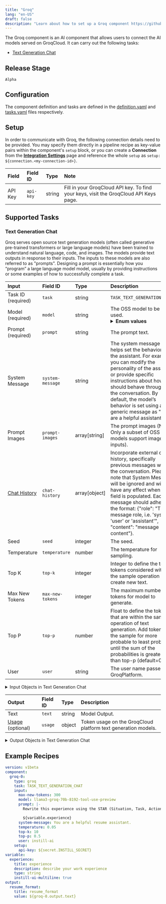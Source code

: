 ```yaml
---
title: "Groq"
lang: "en-US"
draft: false
description: "Learn about how to set up a Groq component https://github.com/instill-ai/instill-core"
---
```


The Groq component is an AI component that allows users to connect the AI models served on GroqCloud.
It can carry out the following tasks:
- [Text Generation Chat](#text-generation-chat)



## Release Stage

`Alpha`



## Configuration

The component definition and tasks are defined in the [definition.yaml](https://github.com/instill-ai/pipeline-backend/blob/main/pkg/component/ai/groq/v0/config/definition.yaml) and [tasks.yaml](https://github.com/instill-ai/pipeline-backend/blob/main/pkg/component/ai/groq/v0/config/tasks.yaml) files respectively.




## Setup


In order to communicate with Groq, the following connection details need to be
provided. You may specify them directly in a pipeline recipe as key-value pairs
within the component's `setup` block, or you can create a **Connection** from
the [**Integration Settings**](https://instill-ai.dev/docs/pipeline/integration)
page and reference the whole `setup` as `setup:
${connection.<my-connection-id>}`.

<div class="markdown-col-no-wrap" data-col-1 data-col-2>

| Field | Field ID | Type | Note |
| :--- | :--- | :--- | :--- |
| API Key | `api-key` | string | Fill in your GroqCloud API key. To find your keys, visit the GroqCloud API Keys page.  |

</div>





## Supported Tasks

### Text Generation Chat

Groq serves open source text generation models (often called generative pre-trained transformers or large language models) have been trained to understand natural language, code, and images. The models provide text outputs in response to their inputs. The inputs to these models are also referred to as "prompts". Designing a prompt is essentially how you “program” a large language model model, usually by providing instructions or some examples of how to successfully complete a task.

<div class="markdown-col-no-wrap" data-col-1 data-col-2>

| Input | Field ID | Type | Description |
| :--- | :--- | :--- | :--- |
| Task ID (required) | `task` | string | `TASK_TEXT_GENERATION_CHAT` |
| Model (required) | `model` | string | The OSS model to be used. <br/><details><summary><strong>Enum values</strong></summary><ul><li>`llama-3.1-405b-reasoning`</li><li>`llama-3.1-70b-versatile`</li><li>`llama-3.1-8b-instant`</li><li>`llama3-groq-70b-8192-tool-use-preview`</li><li>`llama3-groq-8b-8192-tool-use-preview`</li><li>`llama3-70b-8192`</li><li>`llama-guard-3-8b`</li><li>`llama3-8b-8192`</li><li>`mixtral-8x7b-32768`</li><li>`gemma2-9b-it`</li><li>`gemma-7b-it`</li></ul></details>  |
| Prompt (required) | `prompt` | string | The prompt text. |
| System Message | `system-message` | string | The system message helps set the behavior of the assistant. For example, you can modify the personality of the assistant or provide specific instructions about how it should behave throughout the conversation. By default, the model’s behavior is set using a generic message as "You are a helpful assistant.". |
| Prompt Images | `prompt-images` | array[string] | The prompt images (Note: Only a subset of OSS models support image inputs). |
| [Chat History](#text-generation-chat-chat-history) | `chat-history` | array[object] | Incorporate external chat history, specifically previous messages within the conversation. Please note that System Message will be ignored and will not have any effect when this field is populated. Each message should adhere to the format: \{"role": "The message role, i.e. 'system', 'user' or 'assistant'", "content": "message content"\}. |
| Seed | `seed` | integer | The seed. |
| Temperature | `temperature` | number | The temperature for sampling. |
| Top K | `top-k` | integer | Integer to define the top tokens considered within the sample operation to create new text. |
| Max New Tokens | `max-new-tokens` | integer | The maximum number of tokens for model to generate. |
| Top P | `top-p` | number | Float to define the tokens that are within the sample operation of text generation. Add tokens in the sample for more probable to least probable until the sum of the probabilities is greater than top-p (default=0.5). |
| User | `user` | string | The user name passed to GroqPlatform. |
</div>


<details>
<summary> Input Objects in Text Generation Chat</summary>

<h4 id="text-generation-chat-chat-history">Chat History</h4>

Incorporate external chat history, specifically previous messages within the conversation. Please note that System Message will be ignored and will not have any effect when this field is populated. Each message should adhere to the format: \{"role": "The message role, i.e. 'system', 'user' or 'assistant'", "content": "message content"\}.

<div class="markdown-col-no-wrap" data-col-1 data-col-2>

| Field | Field ID | Type | Note |
| :--- | :--- | :--- | :--- |
| [Content](#text-generation-chat-content) | `content` | array | The message content.  |
| Role | `role` | string | The message role, i.e. 'system', 'user' or 'assistant'.  |
</div>
<h4 id="text-generation-chat-content">Content</h4>

The message content.

<div class="markdown-col-no-wrap" data-col-1 data-col-2>

| Field | Field ID | Type | Note |
| :--- | :--- | :--- | :--- |
| [Image URL](#text-generation-chat-image-url) | `image-url` | object | The image URL.  |
| Text | `text` | string | The text content.  |
| Type | `type` | string | The type of the content part.  <br/><details><summary><strong>Enum values</strong></summary><ul><li>`text`</li><li>`image_url`</li></ul></details>  |
</div>
<h4 id="text-generation-chat-image-url">Image URL</h4>

The image URL.

<div class="markdown-col-no-wrap" data-col-1 data-col-2>

| Field | Field ID | Type | Note |
| :--- | :--- | :--- | :--- |
| URL | `url` | string | Either a URL of the image or the base64 encoded image data.  |
</div>
</details>



<div class="markdown-col-no-wrap" data-col-1 data-col-2>

| Output | Field ID | Type | Description |
| :--- | :--- | :--- | :--- |
| Text | `text` | string | Model Output. |
| [Usage](#text-generation-chat-usage) (optional) | `usage` | object | Token usage on the GroqCloud platform text generation models. |
</div>

<details>
<summary> Output Objects in Text Generation Chat</summary>

<h4 id="text-generation-chat-usage">Usage</h4>

<div class="markdown-col-no-wrap" data-col-1 data-col-2>

| Field | Field ID | Type | Note |
| :--- | :--- | :--- | :--- |
| Input Tokens | `input-tokens` | number | The input tokens used by GroqCloud OSS models. |
| Output Tokens | `output-tokens` | number | The output tokens generated by GroqCloud OSS models. |
</div>
</details>



## Example Recipes

```yaml
version: v1beta
component:
  groq-0:
    type: groq
    task: TASK_TEXT_GENERATION_CHAT
    input:
      max-new-tokens: 300
      model: llama3-groq-70b-8192-tool-use-preview
      prompt: |-
        Rewrite this experience using the STAR (Situation, Task, Action, Result) method for a resume or CV:

        ${variable.experience}
      system-message: You are a helpful resume assistant.
      temperature: 0.05
      top-k: 10
      top-p: 0.5
      user: instill-ai
    setup:
      api-key: ${secret.INSTILL_SECRET}
variable:
  experience:
    title: experience
    description: describe your work experience
    type: string
    instill-ui-multiline: true
output:
  resume_format:
    title: resume_format
    value: ${groq-0.output.text}
```
